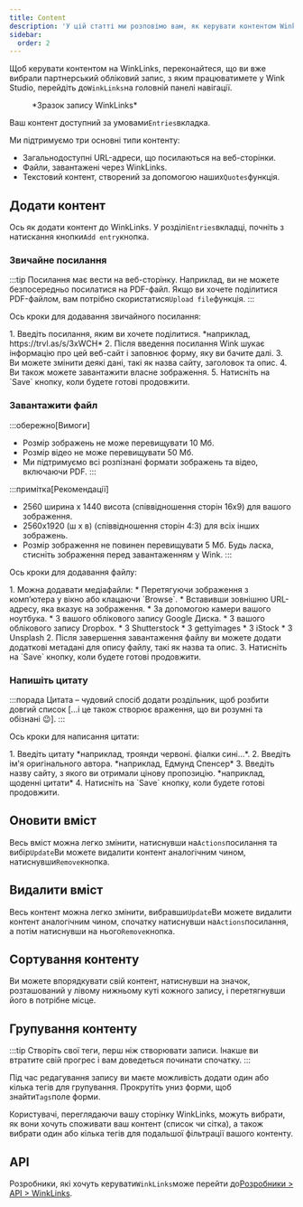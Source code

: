 ```yaml
---
title: Content
description: 'У цій статті ми розповімо вам, як керувати контентом WinkLinks.'
sidebar:
  order: 2
---
```


Щоб керувати контентом на WinkLinks, переконайтеся, що ви вже вибрали партнерський обліковий запис, з яким працюватимете у Wink Studio, перейдіть до`WinkLinks`на головній панелі навігації.

<figure>
  <CloudinaryImage width="350" height="561" resize="scale" quality="best" alt="Запис WinkLinks" src="academy/winklinks-entry" errorImage="noimage_opaque_nyrtl0.png" />

  <figcaption>*Зразок запису WinkLinks*</figcaption>
</figure>


Ваш контент доступний за умовами`Entries`вкладка.

Ми підтримуємо три основні типи контенту:

* Загальнодоступні URL-адреси, що посилаються на веб-сторінки.
* Файли, завантажені через WinkLinks.
* Текстовий контент, створений за допомогою наших`Quotes`функція.

## Додати контент

Ось як додати контент до WinkLinks. У розділі`Entries`вкладці, почніть з натискання кнопки`Add entry`кнопка.

### Звичайне посилання

:::tip
Посилання має вести на веб-сторінку. Наприклад, ви не можете безпосередньо посилатися на PDF-файл. Якщо ви хочете поділитися PDF-файлом, вам потрібно скористатися`Upload file`функція.
:::

Ось кроки для додавання звичайного посилання:

<Steps>
  1. Введіть посилання, яким ви хочете поділитися. *наприклад, https://trvl.as/s/3xWCH*
  2. Після введення посилання Wink шукає інформацію про цей веб-сайт і заповнює форму, яку ви бачите далі.
  3. Ви можете змінити деякі дані, такі як назва сайту, заголовок та опис.
  4. Ви також можете завантажити власне зображення.
  5. Натисніть на `Save` кнопку, коли будете готові продовжити.
</Steps>


### Завантажити файл

:::обережно\[Вимоги]

* Розмір зображень не може перевищувати 10 Мб.
* Розмір відео не може перевищувати 50 Мб.
* Ми підтримуємо всі розпізнані формати зображень та відео, включаючи PDF.
  :::

:::примітка\[Рекомендації]

* 2560 ширина x 1440 висота (співвідношення сторін 16x9) для вашого зображення.
* 2560x1920 (ш x в) (співвідношення сторін 4:3) для всіх інших зображень.
* Розмір зображення не повинен перевищувати 5 Мб. Будь ласка, стисніть зображення перед завантаженням у Wink.
  :::

Ось кроки для додавання файлу:

<Steps>
  1. Можна додавати медіафайли:
     * Перетягуючи зображення з комп’ютера у вікно або клацаючи `Browse`.
     * Вставивши зовнішню URL-адресу, яка вказує на зображення.
     * За допомогою камери вашого ноутбука.
     * З вашого облікового запису Google Диска.
     * З вашого облікового запису Dropbox.
     * З Shutterstock
     * З gettyimages
     * З iStock
     * З Unsplash
  2. Після завершення завантаження файлу ви можете додати додаткові метадані для опису файлу, такі як назва та опис.
  3. Натисніть на `Save` кнопку, коли будете готові продовжити.
</Steps>


### Напишіть цитату

:::порада
Цитата – чудовий спосіб додати роздільник, щоб розбити довгий список \[...і це також створює враження, що ви розумні та обізнані 😉].
:::

Ось кроки для написання цитати:

<Steps>
  1. Введіть цитату *наприклад, троянди червоні. фіалки сині...*.
  2. Введіть ім'я оригінального автора. *наприклад, Едмунд Спенсер*
  3. Введіть назву сайту, з якого ви отримали цінову пропозицію. *наприклад, щоденні цитати*
  4. Натисніть на `Save` кнопку, коли будете готові продовжити.
</Steps>


## Оновити вміст

Весь вміст можна легко змінити, натиснувши на`Actions`посилання та вибір`Update`Ви можете видалити контент аналогічним чином, натиснувши`Remove`кнопка.

## Видалити вміст

Весь контент можна легко змінити, вибравши`Update`Ви можете видалити контент аналогічним чином, спочатку натиснувши на`Actions`посилання, а потім натиснувши на нього`Remove`кнопка.

## Сортування контенту

Ви можете впорядкувати свій контент, натиснувши на значок, розташований у лівому нижньому куті кожного запису, і перетягнувши його в потрібне місце.

## Групування контенту

:::tip
Створіть свої теги, перш ніж створювати записи. Інакше ви втратите свій прогрес і вам доведеться починати спочатку. :::

Під час редагування запису ви маєте можливість додати один або кілька тегів для групування. Прокрутіть униз форми, щоб знайти`Tags`поле форми.

Користувачі, переглядаючи вашу сторінку WinkLinks, можуть вибрати, як вони хочуть споживати ваш контент (список чи сітка), а також вибрати один або кілька тегів для подальшої фільтрації вашого контенту.

## API

Розробники, які хочуть керувати`WinkLinks`може перейти до[Розробники > API > WinkLinks](/developers/apis/#winklinks-api).

